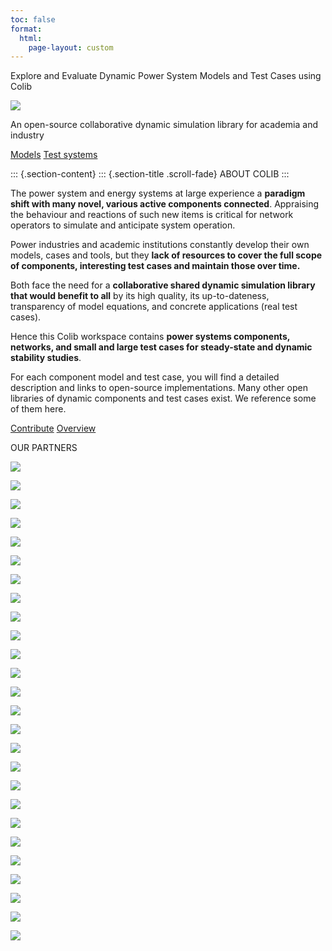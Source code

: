 ```yaml
---
toc: false
format:
  html:
    page-layout: custom
---
```


::: {.main-header}
::: {.hero-banner}
::: {.hero-content}
::: {.hero-text .fade-in-right}
Explore and Evaluate Dynamic Power System Models and Test Cases using Colib
:::
::: {.hero-image .fade-in-left}
![](assets/img/HVDC_model_modelica.png){.hero-diagram}
:::
:::
::: {.hero-subcontent .fade-in-up}
::: {.hero-subcontent-text}
An open-source collaborative dynamic simulation library for academia and industry
:::
::: {.button-group}
[Models](models/index.qmd){.btn-main} [Test systems](test_cases.qmd){.btn-main}
:::
:::
:::
:::

::: {.section-content}
::: {.section-title .scroll-fade}
ABOUT COLIB
:::

::: {.flex-row .scroll-fade}
::: {.col-md-6 .scroll-fade}
The power system and energy systems at large experience a **paradigm shift with many novel, various active components connected**. Appraising the behaviour and reactions of such new items is critical for network operators to simulate and anticipate system operation.

Power industries and academic institutions constantly develop their own models, cases and tools, but they **lack of resources to cover the full scope of components, interesting test cases and maintain those over time.**
:::
::: {.col-md-6 .scroll-fade}
Both face the need for a **collaborative shared dynamic simulation library that would benefit to all** by its high quality, its up-to-dateness, transparency of model equations, and concrete applications (real test cases).

Hence this Colib workspace contains **power systems components, networks, and small and large test cases for steady-state and dynamic stability studies**.
:::
:::

For each component model and test case, you will find a detailed description and links to open-source implementations. Many other open libraries of dynamic components and test cases exist. We reference some of them here.

::: {.button-group}
[Contribute](models.qmd){.btn-main} [Overview](test_cases.qmd){.btn-main}
:::

::: {.partner-section .scroll-fade}
::: {.section-title}
OUR PARTNERS
:::

::: {.partner-logos}

::: {.parter-logo .scroll-fade}
![](assets/img/colib_logos/AIR_LIQUIDE.svg){.parter-logo-img}
:::

::: {.parter-logo .scroll-fade}
![](assets/img/colib_logos/Alliander.jpg){.parter-logo-img-lg}
:::

::: {.parter-logo .scroll-fade}
![](assets/img/colib_logos/Cyprus_University_of_Technology.png){.parter-logo-img-lg}
:::

::: {.parter-logo .scroll-fade}
![](assets/img/colib_logos/Danmarks_Tekniske_Universitet_(logo).svg){.parter-logo-img-lg}
:::

::: {.parter-logo .scroll-fade}
![](assets/img/colib_logos/EDF.svg){.parter-logo-img}
:::

::: {.parter-logo .scroll-fade}
![](assets/img/colib_logos/Eindhoven_University.svg){.parter-logo-img}
:::

::: {.parter-logo .scroll-fade}
![](assets/img/colib_logos/ELES_logo.svg){.parter-logo-img}
:::

::: {.parter-logo .scroll-fade}
![](assets/img/colib_logos/EPRI.webp){.parter-logo-img}
:::

::: {.parter-logo .scroll-fade}
![](assets/img/colib_logos/ETH_Zurich.svg){.parter-logo-img}
:::

::: {.parter-logo .scroll-fade}
![](assets/img/colib_logos/Fraunhofer-Gesellschaft_2009_logo.svg){.parter-logo-img}
:::

::: {.parter-logo .scroll-fade}
![](assets/img/colib_logos/HEDNO-PANTONE.webp){.parter-logo-img}
:::

::: {.parter-logo .scroll-fade}
![](assets/img/colib_logos/Hydro-Quebec.svg.svg){.parter-logo-img}
:::

::: {.parter-logo .scroll-fade}
![](assets/img/colib_logos/INESCTEC.webp){.parter-logo-img-lg}
:::

::: {.parter-logo .scroll-fade}
![](assets/img/colib_logos/NaTran.svg){.parter-logo-img-lg}
:::

::: {.parter-logo .scroll-fade}
![](assets/img/colib_logos/NTUA.webp){.parter-logo-img-lg}
:::

::: {.parter-logo .scroll-fade}
![](assets/img/colib_logos/RTE.svg){.parter-logo-img-lg}
:::

::: {.parter-logo .scroll-fade}
![](assets/img/colib_logos/RWTH.svg){.parter-logo-img}
:::

::: {.parter-logo .scroll-fade}
![](assets/img/colib_logos/Swissgrid.svg){.parter-logo-img}
:::

::: {.parter-logo .scroll-fade}
![](assets/img/colib_logos/Tennet.svg){.parter-logo-img}
:::

::: {.parter-logo .scroll-fade}
![](assets/img/colib_logos/TotalEnergies.svg){.parter-logo-img-lg}
:::

::: {.parter-logo .scroll-fade}
![](assets/img/colib_logos/TUDELFT.svg){.parter-logo-img-lg}
:::

::: {.parter-logo .scroll-fade}
![](assets/img/colib_logos/Universitat_Duisburg-Essen.svg){.parter-logo-img}
:::

::: {.parter-logo .scroll-fade}
![](assets/img/colib_logos/Universite_Grenoble_Alpes.svg){.parter-logo-img}
:::

::: {.parter-logo .scroll-fade}
![](assets/img/colib_logos/ul.svg){.parter-logo-img}
:::

::: {.parter-logo .scroll-fade}
![](assets/img/colib_logos/UPC.svg){.parter-logo-img}
:::

::: {.parter-logo .scroll-fade}
![](assets/img/colib_logos/universidad-pontificia-de-comillas.svg){.parter-logo-img}
:::





:::
:::

<script>
// Intersection Observer for scroll-based fade effects
document.addEventListener('DOMContentLoaded', function() {
  const fadeElements = document.querySelectorAll('.scroll-fade');
  
  const observer = new IntersectionObserver((entries) => {
    entries.forEach(entry => {
      if (entry.isIntersecting) {
        entry.target.classList.add('visible');
      }
    });
  }, {
    threshold: 0.1,
    rootMargin: '0px 0px -50px 0px'
  });
  
  fadeElements.forEach(element => {
    observer.observe(element);
  });
});
</script>
